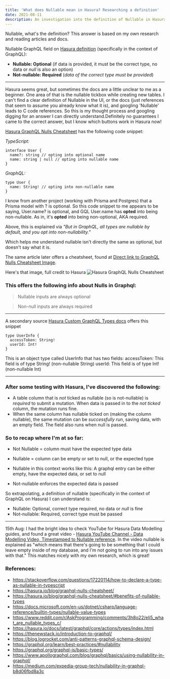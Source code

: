 ```yaml
---
title: 'What does Nullable mean in Hasura? Researching a definition'
date: 2021-08-11
description: An investigation into the definition of Nullable in Hasura, using GraphQL. References and an answer I can understand!
---
```


Nullable, what's the definition? This answer is based on my own research and reading articles and docs.

Nullable GraphQL field on [Hasura definition](#definition-outcome) (specifically in the context of GraphQL):

- **Nullable: Optional** (if data is provided, it must be the correct type, no data or _null_ is also an option)
- **Not-nullable: Required** (_data of the correct type must be provided_)

---

Hasura seems great, but sometimes the docs are a little unclear to me as a beginner. One area of that is the nullable tickbox while creating new tables. I can't find a clear definition of Nullable in the UI, or the docs (just references that seem to assume you already know what it is), and googling 'Nullable' leads to C code references. So this is my thought process and googling digging for an answer I can directly understand.Definitely no guarantees I came to the correct answer, but I know which buttons work in Hasura now!

[Hasura GraphQL Nulls Cheatsheet](https://hasura.io/blog/graphql-nulls-cheatsheet/) has the following code snippet:

_TypeScript:_

```
interface User {
  name?: string // opting into optional name
  name: string | null // opting into nullable name
}
```

_GraphQL:_

```
type User {
  name: String! // opting into non-nullable name
}
```

I know from another project (working with Prisma and Postgres) that a Prisma model with ? is optional. So this code snippet to me appears to be saying, User.name? is optional, and GQL User.name has **opted** into being non-nullable. As in, it's **opted** into being non-optional, AKA required.

Above, this is explained via _"But in GraphQL, all types are nullable by default, and you opt into non-nullability."_

Which helps me understand nullable isn't directly the same as optional, but doesn't say what it is.

The same article later offers a cheatsheet, found at [Direct link to GraphQL Nulls Cheatsheet Image](https://hasura.io/blog/content/images/2020/05/graphql-nulls-cheatsheet.png).

Here's that image, full credit to Hasura ![Hasura GraphQL Nulls Cheatsheet](https://hasura.io/blog/content/images/2020/05/graphql-nulls-cheatsheet.png)

### This offers the following info about Nulls in Graphql:

> Nullable inputs are always optional

> Non-null inputs are always required

---

A secondary source [Hasura Custom GraphQL Types docs](https://hasura.io/docs/latest/graphql/core/actions/types/index.html) offers this snippet

```
type UserInfo {
  accessToken: String!
  userId: Int!
}
```

This is an object type called UserInfo that has two fields:
accessToken: This field is of type String! (non-nullable String)
userId: This field is of type Int! (non-nullable Int)

---

### After some testing with Hasura, I've discovered the following:

- A table column that is _not_ ticked as nullable (so is not-nullable) is _required_ to submit a mutation. When data is passed in to the _not ticked_ column, the mutation runs fine.
- When the same column has nullable ticked on (making the column nullable), the same mutation can be _successfully run_, saving data, with an empty field. The field also runs when null is passed.

<h3 id="definition-outcome">So to recap where I'm at so far:</h3>

- Not Nullable = column must have the expected type data
- Nullable = column can be empty or set to null, or the expected type

- Nullable in this context works like this: A graphql entry can be either empty, have the expected data, or set to null
- Not-nullable enforces the expected data is passed

So extrapolating, a definition of nullable (specifically in the context of GraphQL on Hasura) I can understand is:

- Nullable: Optional, correct type required, no data or _null_ is fine
- Not-nullable: Required, correct type must be passed

---

15th Aug: I had the bright idea to check YouTube for Hasura Data Modelling guides, and found a great video - [Hasura YouTube Channel - Data Modelling Video, Timestamped to Nullable reference](https://youtu.be/9zi1QSrQ6Aw?t=170). In the video nullable is explained as "which means that there's going to be something that I could leave empty inside of my database, and I'm not going to run into any issues with that." This matches nicely with my own research, which is great!

### References:

- https://stackoverflow.com/questions/17220114/how-to-declare-a-type-as-nullable-in-typescript
- https://hasura.io/blog/graphql-nulls-cheatsheet/
- https://hasura.io/blog/graphql-nulls-cheatsheet/#benefits-of-nullable-types
- https://docs.microsoft.com/en-us/dotnet/csharp/language-reference/builtin-types/nullable-value-types
- https://www.reddit.com/r/AskProgramming/comments/3h8o22/eli5_what_are_nullable_types_c/
- https://hasura.io/docs/latest/graphql/core/actions/types/index.html
- https://thenewstack.io/introduction-to-graphql/
- https://blog.logrocket.com/anti-patterns-graphql-schema-design/
- https://graphql.org/learn/best-practices/#nullability
- https://graphql.org/graphql-js/basic-types/
- https://www.apollographql.com/blog/graphql/basics/using-nullability-in-graphql/
- https://medium.com/expedia-group-tech/nullability-in-graphql-b8d06fbd8a3c
